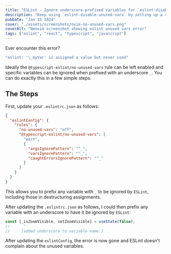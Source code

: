 ```yaml
---
title: "ESLint - Ignore underscore-prefixed variables for `eslint-disable-unused-vars` rule"
description: "Keep using `eslint-disable-unused-vars` by setting up a rule to ignore underscore-prefixed variables."
pubDate: "Jan 15 2024"
cover: "./assets/screenshots/nvim-no-unused-vars.png"
coverAlt: "Neovim screenshot showing eslint unused vars error"
tags: ["eslint", "react", "typescript", "javascript"]
---
```



Ever encounter this error?
```sh
"eslint: '\_myVar' is assigned a value but never used"
```
Ideally the `@typescript-eslint/no-unused-vars` rule can be left enabled
and specific variables can be ignored when prefixed with an underscore `_`. You
can do exactly this in a few simple steps.

## The Steps

First, update your `.eslintrc.json` as follows:

```json
{
  "eslintConfig": {
    "rules": {
      "no-unused-vars": "off",
      "@typescript-eslint/no-unused-vars": [
        "warn",
        {
          "argsIgnorePattern": "^_",
          "varsIgnorePattern": "^_",
          "caughtErrorsIgnorePattern": "^_"
        }
      ]
    }
  }
}
```

This allows you to prefix any variable with `_` to be ignored by `ESLint`,
including those in destructuring assignments.

After updating the `.eslintrc.json` as follows, I could then prefix any
  variable with an underscore to have it be ignored by `ESLint`:

```js annotate
const [_isZoomVisible, setZoomVisible] = useState(false);
//      ^
//     [added underscore to variable name.]
```

After updating the `eslintConfig`, the error is now gone and ESLint doesn't
complain about the unused variables.
